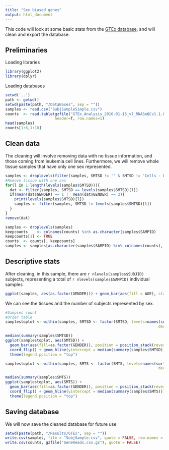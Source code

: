 ```yaml
---
title: "Sex biased genes"
output: html_document
---
```


This code will look at some basic stats from the [GTEx database](https://www.gtexportal.org/home/), and will clean and export the database.

## Preliminaries 

Loading libraries

```r
library(ggplot2)
library(dplyr)
```

Loading databases

```r
setwd('..')
path <- getwd()
setwd(paste(path, "/DataBases", sep = ""))
samples <- read.csv("SubjSampleSimple.csv")
counts  <- read.table(gzfile("GTEx_Analysis_2016-01-15_v7_RNASeQCv1.1.8_gene_reads.gct.gz"), skip=2, 
                      header=T, row.names=1)
head(samples)
counts[1:6,1:10]
```

## Clean data

The cleaning will involve removing data with no tissue information, and those coming from leukemia cell lines.
Furthermore, we will remove whole tissue samples that have only one sex represented.

```r
samples <- droplevels(filter(samples, SMTSD != '' & SMTSD != "Cells - Leukemia cell line (CML)"))
#Remove tissue with one sex
for(l in 1:length(levels(samples$SMTSD))){
  dat <- filter(samples, SMTSD == levels(samples$SMTSD)[l])
  if(mean(dat$GENDER) == 1 |  mean(dat$GENDER) == 2){
    print(levels(samples$SMTSD)[l])
    samples <- filter(samples, SMTSD != levels(samples$SMTSD)[l])
  }
}
remove(dat)

samples <- droplevels(samples)
keepcounts    <- colnames(counts) %in% as.character(samples$SAMPID)
keepcounts[1] <- TRUE
counts  <- counts[, keepcounts]
samples <- samples[as.character(samples$SAMPID) %in% colnames(counts), ]
```

## Descriptive stats

After cleaning, in this sample, there are `r nlevels(samples$SUBJID)` subjects, representing a total of `r nlevels(samples$SAMPID)` individual samples

```r
ggplot(samples, aes(as.factor(GENDER))) + geom_bar(aes(fill = AGE), stat="count", position=position_dodge())
```

We can see the tissues and the number of subjects represented by sex.

```r
#Samples count
#Order table
samplestoplot <- within(samples, SMTSD <- factor(SMTSD, levels=names(sort(table(SMTSD), 
                                                                    decreasing=TRUE))))

median(summary(samples$SMTSD))
ggplot(samplestoplot, aes(SMTSD)) + 
  geom_bar(aes(fill=as.factor(GENDER)), position = position_stack(reverse = TRUE)) + 
  coord_flip() + geom_hline(yintercept = median(summary(samples$SMTSD))) + 
  theme(legend.position = "top")

samplestoplot <- within(samples, SMTS <- factor(SMTS, levels=names(sort(table(SMTS), 
                                                                    decreasing=TRUE))))

median(summary(samples$SMTS))
ggplot(samplestoplot, aes(SMTS)) + 
  geom_bar(aes(fill=as.factor(GENDER)), position = position_stack(reverse = TRUE)) + 
  coord_flip() + geom_hline(yintercept = median(summary(samples$SMTS))) + 
  theme(legend.position = "top")

```


## Saving database

We will now save the cleaned database for future use
```r
setwd(paste(path, "/Results/GTEx", sep = ""))
write.csv(samples, file = "SubjSample.csv", quote = FALSE, row.names = FALSE)
write.csv(counts, gzfile("GeneReads.csv.gz"), quote = FALSE)
```

